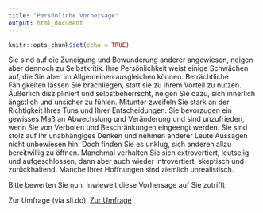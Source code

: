 ```yaml
---
title: "Persönliche Vorhersage"
output: html_document
---
```


```r
knitr::opts_chunk$set(echo = TRUE)
```

Sie sind auf die Zuneigung und Bewunderung anderer angewiesen, neigen aber dennoch zu Selbstkritik. Ihre Persönlichkeit weist einige Schwächen auf, die Sie aber im Allgemeinen ausgleichen können. Beträchtliche Fähigkeiten lassen Sie brachliegen, statt sie zu Ihrem Vorteil zu nutzen. Äußerlich diszipliniert und selbstbeherrscht, neigen Sie dazu, sich innerlich ängstlich und unsicher zu fühlen. Mitunter zweifeln Sie stark an der Richtigkeit Ihres Tuns und Ihrer Entscheidungen. Sie bevorzugen ein gewisses Maß an Abwechslung und Veränderung und sind unzufrieden, wenn Sie von Verboten und Beschränkungen eingeengt werden. Sie sind stolz auf Ihr unabhängiges Denken und nehmen anderer Leute Aussagen nicht unbewiesen hin. Doch finden Sie es unklug, sich anderen allzu bereitwillig zu öffnen. Manchmal verhalten Sie sich extrovertiert, leutselig und aufgeschlossen, dann aber auch wieder introvertiert, skeptisch und zurückhaltend. Manche Ihrer Hoffnungen sind ziemlich unrealistisch.

Bitte bewerten Sie nun, inwieweit diese Vorhersage auf Sie zutrifft:

Zur Umfrage (via sli.do): <a href="https://app.sli.do/event/aa6boBn7Jp3HsB6C1bu6qJ/embed/polls/aba8125a-7928-4841-9efa-930591f965b5">Zur Umfrage</a>

